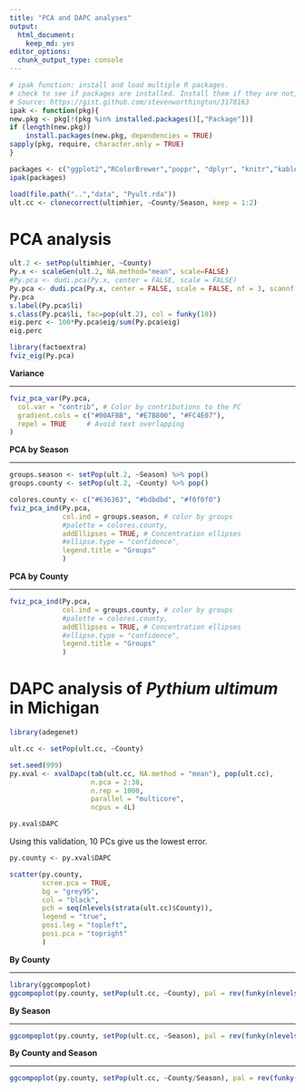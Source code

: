 ```yaml
---
title: "PCA and DAPC analyses"
output:
  html_document:
    keep_md: yes
editor_options:
  chunk_output_type: console
---
```


```r
# ipak function: install and load multiple R packages.
# check to see if packages are installed. Install them if they are not, then load them into the R session.
# Source: https://gist.github.com/stevenworthington/3178163
ipak <- function(pkg){
new.pkg <- pkg[!(pkg %in% installed.packages()[,"Package"])]
if (length(new.pkg)) 
    install.packages(new.pkg, dependencies = TRUE)
sapply(pkg, require, character.only = TRUE)
}

packages <- c("ggplot2","RColorBrewer","poppr", "dplyr", "knitr","kableExtra", "mmod")
ipak(packages)
```


```r
load(file.path("..","data", "Pyult.rda"))
ult.cc <- clonecorrect(ultimhier, ~County/Season, keep = 1:2)
```


# PCA analysis


```r

ult.2 <- setPop(ultimhier, ~County)
Py.x <- scaleGen(ult.2, NA.method="mean", scale=FALSE)
#Py.pca <- dudi.pca(Py.x, center = FALSE, scale = FALSE)
Py.pca <- dudi.pca(Py.x, center = FALSE, scale = FALSE, nf = 3, scannf = FALSE)
Py.pca
s.label(Py.pca$li)
s.class(Py.pca$li, fac=pop(ult.2), col = funky(10))
eig.perc <- 100*Py.pca$eig/sum(Py.pca$eig)
eig.perc

library(factoextra)
fviz_eig(Py.pca)
```


**Variance**

_________


```r
fviz_pca_var(Py.pca,
  col.var = "contrib", # Color by contributions to the PC
  gradient.cols = c("#00AFBB", "#E7B800", "#FC4E07"),
  repel = TRUE     # Avoid text overlapping
)
```


**PCA by Season**

______________

```r
groups.season <- setPop(ult.2, ~Season) %>% pop()
groups.county <- setPop(ult.2, ~County) %>% pop()

colores.county <- c("#636363", "#bdbdbd", "#f0f0f0")
fviz_pca_ind(Py.pca,
             col.ind = groups.season, # color by groups
             #palette = colores.county,
             addEllipses = TRUE, # Concentration ellipses
             #ellipse.type = "confidence",
             legend.title = "Groups"
             )
```


**PCA by County**

______________


```r
fviz_pca_ind(Py.pca,
             col.ind = groups.county, # color by groups
             #palette = colores.county,
             addEllipses = TRUE, # Concentration ellipses
             #ellipse.type = "confidence",
             legend.title = "Groups"
             )

```



# DAPC analysis of _Pythium ultimum_ in Michigan


```r
library(adegenet)

ult.cc <- setPop(ult.cc, ~County)

set.seed(999)
py.xval <- xvalDapc(tab(ult.cc, NA.method = "mean"), pop(ult.cc), 
                    n.pca = 2:30,
                    n.rep = 1000,
                    parallel = "multicore", 
                    ncpus = 4L)

py.xval$DAPC
```


Using this validation, 10 PCs give us the lowest error.

```r
py.county <- py.xval$DAPC

scatter(py.county, 
        scree.pca = TRUE,
        bg = "grey95",
        col = "black",
        pch = seq(nlevels(strata(ult.cc)$County)),
        legend = "true",
        posi.leg = "topleft",
        posi.pca = "topright"
        )
```

**By County **

____________

```r
library(ggcompoplot)
ggcompoplot(py.county, setPop(ult.cc, ~County), pal = rev(funky(nlevels(strata(ult.cc)$County))), cols = 1)
```

**By Season**

________________

```r
ggcompoplot(py.county, setPop(ult.cc, ~Season), pal = rev(funky(nlevels(strata(ult.cc)$Season))), cols = 1)
```

**By County and Season**

_________________________

```r
ggcompoplot(py.county, setPop(ult.cc, ~County/Season), pal = rev(funky(nlevels(strata(ult.cc)$County))), cols = 1)
```


